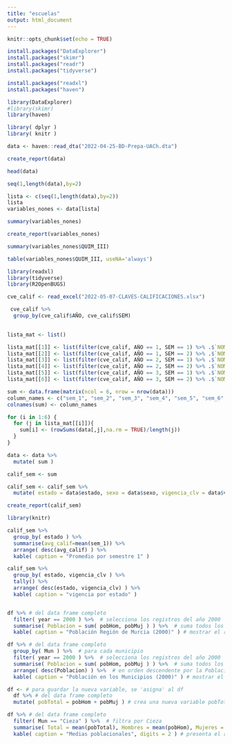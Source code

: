 ```yaml
---
title: "escuelas"
output: html_document
---
```


```r
knitr::opts_chunk$set(echo = TRUE)
```


```r
install.packages("DataExplorer")
install.packages("skimr")
install.packages("readr")
install.packages("tidyverse")
```

```r
install.packages("readxl")
install.packages("haven")
```

```r
library(DataExplorer)
#library(skimr)
library(haven)
```


```r
library( dplyr )
library( knitr )
```


```r
data <- haven::read_dta("2022-04-25-BD-Prepa-UACh.dta")
``` 

```r
create_report(data)
```

```r
head(data)
```


```r
seq(1,length(data),by=2)
```



```r
lista <- c(seq(1,length(data),by=2))
lista
variables_nones <- data[lista]
```

```r
summary(variables_nones)
```

```r
create_report(variables_nones)
```


```r
summary(variables_nones$QUIM_III)
```

```r
table(variables_nones$QUIM_III, useNA='always')


```

```r
library(readxl)
library(tidyverse)
library(R2OpenBUGS)
```


```r
cve_calif <- read_excel("2022-05-07-CLAVES-CALIFICACIONES.xlsx")

```


```r
 cve_calif %>% 
  group_by(cve_calif$AÑO, cve_calif$SEM) 
  
```


```r
lista_mat <- list()
```


```r
lista_mat[[1]] <- list(filter(cve_calif, AÑO == 1, SEM == 1) %>% .$`NOMBRE EN BD`)
lista_mat[[2]] <- list(filter(cve_calif, AÑO == 1, SEM == 2) %>% .$`NOMBRE EN BD`)
lista_mat[[3]] <- list(filter(cve_calif, AÑO == 2, SEM == 1) %>% .$`NOMBRE EN BD`)
lista_mat[[4]] <- list(filter(cve_calif, AÑO == 2, SEM == 2) %>% .$`NOMBRE EN BD`)
lista_mat[[5]] <- list(filter(cve_calif, AÑO == 3, SEM == 1) %>% .$`NOMBRE EN BD`)
lista_mat[[6]] <- list(filter(cve_calif, AÑO == 3, SEM == 2) %>% .$`NOMBRE EN BD`)
```


```r
sum <- data.frame(matrix(ncol = 6, nrow = nrow(data)))
column_names <- c("sem_1", "sem_2", "sem_3", "sem_4", "sem_5", "sem_6" )
colnames(sum) <- column_names
```


```r
for (i in 1:6) {
  for (j in lista_mat[[i]]){
    sum[i] <- (rowSums(data[,j],na.rm = TRUE)/length(j))
  }
}
```

```r
data <- data %>% 
  mutate( sum )
```

```r
calif_sem <- sum 
```


```r
calif_sem <- calif_sem %>% 
  mutate( estado = data$estado, sexo = data$sexo, vigencia_clv = data$vigencia_clv )
```


```r
create_report(calif_sem)
```

```r
library(knitr)
```


```r
calif_sem %>% 
  group_by( estado ) %>%  
  summarise(avg_calif=mean(sem_1)) %>%  
  arrange( desc(avg_calif) ) %>%  
  kable( caption = "Promedio por semestre 1" ) 
```

```r
calif_sem %>% 
  group_by( estado, vigencia_clv ) %>%  
  tally() %>%  
  arrange( desc(estado, vigencia_clv) ) %>%  
  kable( caption = "vigencia por estado" ) 
```


```r

```


```r
df %>% # del data frame completo
  filter( year == 2000 ) %>%  # selecciona los registros del año 2000
  summarise( Poblacion = sum( pobHom, pobMuj ) ) %>%  # suma todos los datos de las dos variables
  kable( caption = "Población Región de Murcia (2000)" ) # mostrar el resultado en una tabla
```


```r
df %>% # del data frame completo
  group_by( Mun ) %>%  # para cada municipio
  filter( year == 2000 ) %>%  # selecciona los registros del año 2000
  summarise( Poblacion = sum( pobHom, pobMuj ) ) %>%  # suma todos los datos de las dos variables
  arrange( desc(Poblacion) ) %>%  # en orden descendente por la Población
  kable( caption = "Población en los Municipios (2000)" ) # mostrar el resultado en una tabla
```


```r
df <- # para guardar la nueva variable, se 'asigna' al df  
  df %>% # del data frame completo
  mutate( pobTotal = pobHom + pobMuj ) # crea una nueva variable pobTotal que sea la suma de hombres y mujeres
```


```r
df %>% # del data frame completo
  filter( Mun == "Cieza" ) %>%  # filtra por Cieza
  summarise( Total = mean(pobTotal), Hombres = mean(pobHom), Mujeres = mean(pobMuj) ) %>% # haz la media de esas variables
  kable( caption = "Medias poblacionales", digits = 2 ) # presenta el resultado en una tabla
```




